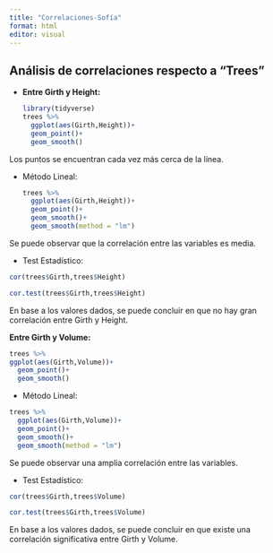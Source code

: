 ```yaml
---
title: "Correlaciones-Sofía"
format: html
editor: visual
---
```


## Análisis de correlaciones respecto a "Trees"

-   **Entre Girth y Height:**

    ```r
    library(tidyverse)
    trees %>% 
      ggplot(aes(Girth,Height))+
      geom_point()+
      geom_smooth()
    ```

Los puntos se encuentran cada vez más cerca de la línea.

-   Método Lineal:

    ```r
    trees %>% 
      ggplot(aes(Girth,Height))+
      geom_point()+
      geom_smooth()+
      geom_smooth(method = "lm")
    ```

Se puede observar que la correlación entre las variables es media.

-   Test Estadístico:

```r
cor(trees$Girth,trees$Height)
```

```r
cor.test(trees$Girth,trees$Height)
```

En base a los valores dados, se puede concluir en que no hay gran correlación entre Girth y Height.

**Entre Girth y Volume:**

```r
trees %>%
ggplot(aes(Girth,Volume))+
  geom_point()+
  geom_smooth()
```

-   Método Lineal:

```r
trees %>% 
  ggplot(aes(Girth,Volume))+
  geom_point()+
  geom_smooth()+
  geom_smooth(method = "lm")
```

Se puede observar una amplia correlación entre las variables.

-   Test Estadístico:

```r
cor(trees$Girth,trees$Volume)
```

```r
cor.test(trees$Girth,trees$Volume)
```

En base a los valores dados, se puede concluir en que existe una correlación significativa entre Girth y Volume.
